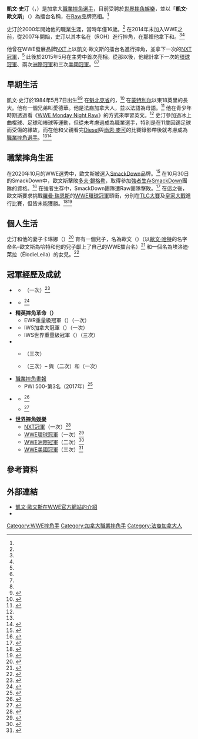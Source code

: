 {{Infobox professional wrestler
| name          = 凱文·歐文斯<br>{{lang|en|Kevin Owens}}
| image         = Kevin Owens December 2016 (cropped).jpg
| image_size    = 
| image_upright = 
| alt           = 
| caption       = 2016年12月的歐文斯
| birth_name    = 凱文·史汀（{{lang|en|Kevin Steen}}）
| birth_date    = {{birth date and age|1984|5|7}}
| birth_place   = {{CAN}}[[魁北克省|魁北克省]]{{tsl|en|Saint-Jean-sur-Richelieu|聖讓河畔黎塞留}}
| death_date    = 
| death_place   = 
| death_cause   = 
| residence     = 
| alma_mater    = 
| spouse        = {{marriage|卡里娜·埃利亞斯|2007 }}
| children      = 2
| family        = 
| names         = '''凱文·歐文斯'''（{{lang|en|Kevin Owens}}）<br>凱文·史汀（{{lang|en|Kevin Steen}}）
| height        = {{height|m=1.83}}<ref name=WWE>{{cite web|url=http://www.wwe.com/superstars/kevin-owens|title=Kevin Owens|accessdate=2020-07-11|publisher=[[WWE|WWE]]|archive-url=https://web.archive.org/web/20141224111748/http://www.wwe.com/superstars/kevinowens|archive-date=2014-12-24|language=en|dead-url=no}}</ref>
| weight        = {{weight|kg=121}}<ref name=WWE/>
| billed        = '''加拿大魁北克省{{tsl|en|Marieville, Quebec|瑪麗維爾 (魁北克省)|瑪麗維爾}}'''<ref name=WWE/><ref name=ROH>{{cite web|url=https://www.rohwrestling.com/wrestlers/roster/kevin-steen|archiveurl=https://web.archive.org/web/20130630000719/http://www.rohwrestling.com/wrestlers/roster/kevin-steen|title=Kevin Steen|archivedate=2013-06-30|accessdate=2020-07-11|publisher=[[Ring_of_Honor|Ring of Honor]]|language=en|dead-url=no}}</ref>
| trainer       = {{tsl|en|Jacques Rougeau|雅克·魯若}}<ref name="LeRoux"/> <br>{{tsl|en|Pierre Carl Ouellet|皮埃爾·卡爾·歐內爾萊 }}<ref name="LeRoux"/><br>塞爾吉·喬杜因（Serge Jodoin）<ref name="LeRoux"/><br>{{tsl|en|Terry Taylor|泰瑞·泰勒}}<ref name="Rolling Stone">{{cite web|url=https://www.rollingstone.com/sports/features/who-is-kevin-owens-the-guy-who-gatecrashed-raw-speaks-20150518|title=Who Is Kevin Owens? The Guy Who Gatecrashed 'Raw' Speaks|date=2015-05-18|last=Herzog|first=Kenny|accessdate=2020-07-15|work=[[Rolling_Stone|Rolling Stone]]|archive-url=https://web.archive.org/web/20150520161403/http://www.rollingstone.com/sports/features/who-is-kevin-owens-the-guy-who-gatecrashed-raw-speaks-20150518|archive-date=2015-05-20|language=en|dead-url=no}}</ref> 
| debut         = 2000年5月7日<ref name="LeRoux">{{cite web|url=http://slam.canoe.com/Slam/Wrestling/2005/02/26/943617.html|title=Steen believes in goals, not dreams; Montreal grappler expanding his horizons|date=2005-02-26|last=LeRoux|first=Yves|accessdate=2020-07-15|work=Slam! Sports|publisher=[[Canadian_Online_Explorer|Canadian Online Explorer]]|archive-url=https://web.archive.org/web/20150722153136/http://slam.canoe.com/Slam/Wrestling/2005/02/26/943617.html|archive-date=2015-07-22|language=en|dead-url=no}}</ref>
| retired       = 
| website       = 
| module        = 
| module2       = 
| module3       = 
| module4       = 
| module5       = 
}}
'''凱文·史汀'''（{{lang-en|Kevin Steen}}，{{bd|1984年|5月7日|catIdx=O}}）是加拿大[[職業摔角|職業摔角選手]]，目前受聘於[[世界摔角娛樂|世界摔角娛樂]]，並以「'''凱文·歐文斯'''」（{{lang|en|Kevin Owens}}）為擂台名稱，在[[WWE_Raw|Raw]]品牌亮相。<ref name=WWE/>

史汀於2000年開始他的職業生涯，當時年僅16歲。<ref name="LeRoux"/> 在2014年末加入WWE之前，從2007年開始，史汀以其本名在{{tsl|en|Ring of Honor|榮耀擂臺摔角|榮耀擂臺}}（ROH）進行摔角，在那裡他拿下{{tsl|en|ROH World Championship|ROH世界冠軍}}和{{tsl|en|ROH World Tag Team Championship|ROH世界雙打冠軍}}。<ref name=BorderWars/><ref name=ROHtag/>

他曾在WWE發展品牌[[WWE_NXT|NXT]]上以凱文·歐文斯的擂台名進行摔角，並拿下一次的[[NXT冠軍|NXT冠軍]]，<ref name="NXTChampionship"/> 此後於2015年5月在主秀中首次亮相。從那以後，他總計拿下一次的[[WWE環球冠軍|環球冠軍]]、兩次[[WWE洲際冠軍|洲際冠軍]]和三次[[WWE美國冠軍|美國冠軍]]。<ref name="ICChampionship"/><ref name="USChampionship"/>

== 早期生活 ==
凱文·史汀於1984年5月7日出生<ref name="LeRoux"/><ref name="ESPN">{{cite web|url=http://www.espn.com/wwe/story/_/id/17165433/wwe-profile-page-kevin-owens|title=Kevin Owens WWE Profile Page|work=[[ESPN|ESPN]]|accessdate=2020-08-08|archive-url=https://web.archive.org/web/20190329144709/http://www.espn.com/wwe/story/_/id/17165433/wwe-profile-page-kevin-owens|archive-date=2019-03-29|date=2016-07-28|language=en|dead-url=no}}</ref> 在[[魁北克省|魁北克省]]的{{tsl|en|Saint-Jean-sur-Richelieu|聖讓河畔黎塞留}}，<ref>{{cite web|url=http://www.killsteenkill.com/bio/|archiveurl=https://web.archive.org/web/20121026103616/http://www.killsteenkill.com/bio/|title=Biography|archivedate=2012-10-26|accessdate=2020-08-08|publisher=KillSteenKill (official website)|language=en|dead-url=no}}</ref> 在[[蒙特利尔|蒙特利尔]]以東18英里的{{tsl|en|Marieville, Quebec|瑪麗維爾 (魁北克省)|瑪麗維爾}}長大。他有一個兄弟叫愛德華。他是法裔加拿大人，並以法語為母語。<ref name="Leaders">{{cite web|url=http://www.wwe.com/shows/wwenxt/wwe-nxt-sami-zayn-adrian-neville-fergal-devitt-kevin-steen-hideo-itami-interview-26641720|website=WWE.com|date=2014-09-18|accessdate=2020-08-08|title=Leaders of the new school|archive-url=https://web.archive.org/web/20150804234051/http://www.wwe.com/shows/wwenxt/wwe-nxt-sami-zayn-adrian-neville-fergal-devitt-kevin-steen-hideo-itami-interview-26641720|archive-date=2015-08-04|language=en|dead-url=no}}</ref> 他在青少年時期透過看《[[WWE_Raw|WWE Monday Night Raw]]》的方式來學習英文。<ref name="Leaders"/> 史汀參加過冰上曲棍球、足球和棒球等運動，但從未考慮過成為職業選手，特別是在11歲因踢足球而受傷的緣故，而在他和父親看完{{tsl|en|WrestleMania XI|摔角狂熱XI}}[[凱文·奈許|Diesel]]與[[尚恩·麥可|尚恩·麥可]]的比賽錄影帶後就考慮成為[[職業摔角|職業摔角選手]]。<ref name="LeRoux"/><ref>{{cite web|url=http://www.steenwrestling.com/bio.htm|archiveurl=https://web.archive.org/web/20110716133757/http://www.steenwrestling.com/bio.htm|archivedate=2011-07-16|title=Biography|language=en|accessdate=2020-10-04|dead-url=no}}</ref>

== 職業摔角生涯 ==
在2020年10月的WWE選秀中，歐文斯被選入[[SmackDown_LIVE|SmackDown]]品牌。<ref>{{cite web|url=https://www.wwe.com/shows/smackdown/10-09-2020/article/latest-wwe-draft-results-2020|title=See all the results from the 2020 Draft|date=2020-10-09|author=WWE.com Staff|work=[[WWE|WWE]]|access-date=2020-10-12|language=en|archive-date=2020-11-03|archive-url=https://web.archive.org/web/20201103213249/https://www.wwe.com/shows/smackdown/10-09-2020/article/latest-wwe-draft-results-2020}}</ref> 在10月30日的SmackDown中，歐文斯擊敗[[多夫·錫格勒|多夫·錫格勒]]，取得參加[[強者生存|強者生存]]SmackDown團隊的資格。<ref name="SmackDown10302020">{{cite web|url=https://prowrestling.net/site/2020/10/30/10-30-wwe-friday-night-smackdown-results-barnetts-review-jey-uso-paying-consequences-for-losing-to-roman-reigns-daniel-bryan-vs-jey-uso-and-kevin-owens-vs-dolph-ziggler-in-team-smackdown-qualif/|title=10/30 WWE Friday Night Smackdown results: Barnett's review Jey Uso paying consequences for losing to Roman Reigns, Daniel Bryan vs. Jey Uso, and Kevin Owens vs. Dolph Ziggler in Team Smackdown qualifiers for Survivor Series|date=2020-10-30|last=Barnett|first=Jake|work=Pro Wrestling Dot Net|access-date=2020-10-31|language=en|archive-date=2021-02-12|archive-url=https://web.archive.org/web/20210212092151/https://prowrestling.net/site/2020/10/30/10-30-wwe-friday-night-smackdown-results-barnetts-review-jey-uso-paying-consequences-for-losing-to-roman-reigns-daniel-bryan-vs-jey-uso-and-kevin-owens-vs-dolph-ziggler-in-team-smackdown-qualif/}}</ref> 在強者生存中，SmackDown團隊遭Raw團隊擊敗。<ref name="SS2020">{{cite web|last=Powell|first=Jason|title=WWE Survivor Series results: Powell's review of Undertaker's Final Farewell, Drew McIntyre vs. Roman Reigns, Asuka vs. Sasha Banks, Kofi Kingston and Xavier Woods vs. The Street Profits, Bobby Lashley vs. Sami Zayn in champion vs. champion matches, Team Raw vs. Team Smackdown in Survivor Series elimination matches|url=https://prowrestling.net/site/2020/11/22/wwe-survivor-series-results-powells-review-of-undertakers-final-farewell-drew-mcintyre-vs-roman-reigns-asuka-vs-sasha-banks-kofi-kingston-and-xavier-woods-vs-the-street-profits-bobby-lashl/|work=Pro Wrestling Dot Net|date=2020-11-22|access-date=2020-11-22|language=en|archive-date=2020-11-23|archive-url=https://web.archive.org/web/20201123000414/https://prowrestling.net/site/2020/11/22/wwe-survivor-series-results-powells-review-of-undertakers-final-farewell-drew-mcintyre-vs-roman-reigns-asuka-vs-sasha-banks-kofi-kingston-and-xavier-woods-vs-the-street-profits-bobby-lashl/}}</ref> 在這之後，歐文斯要求挑戰[[羅曼·瑞恩斯|羅曼·瑞恩斯]]的[[WWE環球冠軍|WWE環球冠軍]]頭銜，分別在[[桌子、梯子、椅子|TLC大賽]]及[[皇家大戰|皇家大戰]]進行比賽，但皆未能獲勝。<ref name="TLC2020">{{cite web|last=Powell|first=Jason|title=WWE TLC results: Powell’s review of Roman Reigns vs. Kevin Owens in a TLC match for the WWE Universal Championship, Drew McIntyre vs. AJ Styles in a TLC match for the WWE Championship, The Fiend vs. Randy Orton in a Firefly Inferno Match|url=https://prowrestling.net/site/2020/12/20/wwe-tlc-results-powells-review-of-roman-reigns-vs-kevin-owens-in-a-tlc-match-for-the-wwe-universal-championship-drew-mcintyre-vs-aj-styles-in-a-tlc-match-for-the-wwe-championship-the-fiend-vs/|work=Pro Wrestling Dot Net|date=2020-12-20|access-date=2020-12-20|language=en|archive-date=2020-12-21|archive-url=https://web.archive.org/web/20201221000402/https://prowrestling.net/site/2020/12/20/wwe-tlc-results-powells-review-of-roman-reigns-vs-kevin-owens-in-a-tlc-match-for-the-wwe-universal-championship-drew-mcintyre-vs-aj-styles-in-a-tlc-match-for-the-wwe-championship-the-fiend-vs/}}</ref><ref name="RR2021">{{cite web|last=Powell|first=Jason|title=WWE Royal Rumble results: Powell’s live review of the Royal Rumble matches, Drew McIntyre vs. Goldberg for the WWE Championship, Roman Reigns vs. Kevin Owens in a Last Man Standing match for the WWE Universal Championship, Sasha Banks vs. Carmella for the Smackdown Women’s Championship|url=https://prowrestling.net/site/2021/01/31/wwe-royal-rumble-results-powells-live-review-of-the-royal-rumble-matches-drew-mcintyre-vs-goldberg-for-the-wwe-championship-roman-reigns-vs-kevin-owens-in-a-last-man-standing-match-for-the-wwe/|work=Pro Wrestling Dot Net|date=2021-01-31|access-date=2021-01-31|language=en|archive-date=2021-02-01|archive-url=https://web.archive.org/web/20210201000249/https://prowrestling.net/site/2021/01/31/wwe-royal-rumble-results-powells-live-review-of-the-royal-rumble-matches-drew-mcintyre-vs-goldberg-for-the-wwe-championship-roman-reigns-vs-kevin-owens-in-a-last-man-standing-match-for-the-wwe/}}</ref>

== 個人生活 ==
史汀和他的妻子卡琳娜（{{lang|en|Karina}}）<ref>{{cite web |url=https://instagram.com/karinaleilas/ |title=Archived copy |accessdate=2020-08-17 |archiveurl=https://web.archive.org/web/20151222095505/https://www.instagram.com/karinaleilas/ |archivedate=2015-12-22 |language=en |dead-url=no }}</ref> 育有一個兒子，名為歐文（{{lang|en|Owen}}）（以[[歐文·哈特|歐文·哈特]]的名字命名–歐文斯為哈特和他的兒子獻上了自己的WWE擂台名）<ref name="Son">{{cite web|url=https://twitter.com/fightowensfight/status/199461469719494656|archive-url=https://archive.today/20151013011000/https://twitter.com/fightowensfight/status/199461469719494656|archive-date=2015-10-13|date=2012-05-07|accessdate=2020-08-17|last=Steen|first=Kevin|title=Owen Steen|publisher=Twitter|language=en|dead-url=no}}</ref> 和一個名為埃洛迪·萊拉（ÉlodieLeila）的女兒。<ref name="Daughter">{{cite web|last=Steen|first=Kevin|title=Élodie Leila Steen|url=https://twitter.com/FightSteenFight/status/458640103506583552|publisher=[[Twitter|Twitter]]|date=2014-04-22|accessdate=2020-08-17|archiveurl=https://web.archive.org/web/20140714161249/https://twitter.com/FightSteenFight/status/458640103506583552|archivedate=2014-07-14|language=en|dead-url=no}}</ref>

== 冠軍經歷及成就 ==
{{multiple image
|align=right
|width=170
|direction=vertical
|image1=ROH World Champion Kevin Steen.jpg
|caption1=史汀是一次的{{tsl|en|ROH World Championship|ROH世界冠軍}}
|image2=Kevin Owens, wrestler, March 2015.jpg
|caption2=歐文斯是一次的[[NXT冠軍|NXT冠軍]]
|image3=Kevin Owens as Universal Champion in September 2016.jpg
|caption3=歐文斯是前[[WWE環球冠軍|WWE環球冠軍]]
}}
* '''{{tsl|en|All American Wrestling|全美摔角}}'''
** {{tsl|en|AAW Heavyweight Championship|AAW重量級冠軍}}（一次）<ref>{{cite web|url=http://pwtorch.com/artman2/publish/Arena_Reports_10/article_74869.shtml|title=Show results – 11/30 AAW in Berwyn, Ill.: Steen captures AAW Title, Finals of Allegiance Tag Tournament more|date=2013-12-01|accessdate=2020-08-25|publisher=Pro Wrestling Torch|archive-url=https://web.archive.org/web/20131203034155/http://pwtorch.com/artman2/publish/Arena_Reports_10/article_74869.shtml|archive-date=2013-12-03|language=en|dead-url=no}}</ref>
* '''{{tsl|en|Combat Zone Wrestling|戰鬥區摔角}}'''
** {{tsl|en|CZW Iron Man Championship|CZW鐵人冠軍}}<ref name="CZWiron">{{cite web |url=http://www.czwrestling.com/titlehistory/#NewHorror |title=CZW New Horror Champions |accessdate=2020-08-25 |publisher=[[Combat_Zone_Wrestling|Combat Zone Wrestling]] |archiveurl=https://web.archive.org/web/20091005104115/http://www.czwrestling.com/titlehistory/#NewHorror |archivedate=2009-10-05 |language=en |dead-url=yes }}</ref>
* '''精英摔角革命（{{lang|en|Elite Wrestling Revolution}}）'''
** EWR重量級冠軍（{{lang|en|EWR Heavyweight Championship}}）（一次）
* '''{{tsl|en|International Wrestling Syndicate|國際摔角集團}}'''
** IWS加拿大冠軍（{{lang|en|IWS Canadian Championship}}）（一次）
** IWS世界重量級冠軍（{{lang|en|IWS World Heavyweight Championship}}）（三次）
* {{tsl|en|Pro Wrestling Guerrilla|職業摔角游擊隊}}
** {{tsl|en|PWG World Championship|PWG世界冠軍}}（三次）
** {{tsl|en|PWG世界雙打冠軍|PWG World Tag Team Championship}}（三次）– 與{{tsl|en|Sami Zayn|薩米·賽恩}}（二次）和{{tsl|en|Super Dragon|蘇柏·德拉貢}}（一次）
* [[職業摔角畫報|職業摔角畫報]]
** PWI 500-第3名（2017年）<ref>{{cite web|url=http://www.profightdb.com/pwi-500/2017.html|title=Pro Wrestling Illustrated (PWI) 500 for 2017|accessdate=2020-09-01|work=The Internet Wrestling Database|archive-url=https://web.archive.org/web/20180107160836/http://www.profightdb.com/pwi-500/2017.html|archive-date=2018-01-07|language=en|dead-url=no}}</ref>
* '''{{tsl|en|Ring of Honor|榮耀擂臺摔角}}'''
** {{tsl|en|ROH World Championship|ROH世界冠軍}}<ref name=BorderWars>{{cite web |url=http://www.wrestleview.com/viewnews.php?id=1336878002 |archive-url=https://archive.today/20121205100723/http://www.wrestleview.com/viewnews.php?id=1336878002 |archive-date=2012-12-05 |title=ROH Border Wars iPPV Results- 5/12/12 |last=Namako |first=Jason |date=2012-05-12 |accessdate=2020-09-02 |work=WrestleView |language=en |dead-url=no }}</ref>
** {{tsl|en|ROH World Tag Team Championship|ROH世界雙打冠軍}}<ref name="ROHtag">{{cite web|url=http://www.rohwrestling.com/rohworldtagteamtitles.php|title=Ring Of Honor Tag Team Championship|accessdate=2020-09-02|publisher=[[Ring_of_Honor|Ring of Honor]]|archiveurl=https://web.archive.org/web/20100412035856/http://www.rohwrestling.com/rohworldtagteamtitles.php|archivedate=2010-04-12|language=en|dead-url=no}}</ref>
* '''[[世界摔角娛樂|世界摔角娛樂]]'''
** [[NXT冠軍|NXT冠軍]]（一次）<ref name="NXTChampionship">{{cite web|url=http://www.wwe.com/classics/titlehistory/nxt-championship|title=NXT Championship|publisher=[[WWE|WWE]]|accessdate=2020-09-02|archive-url=https://web.archive.org/web/20170409171029/http://www.wwe.com/classics/titlehistory/nxt-championship|archive-date=2017-04-09|language=en|dead-url=no}}</ref>
** [[WWE環球冠軍|WWE環球冠軍]]（一次）<ref name="WWEUniversalChampionship">{{cite web|url=http://www.wwe.com/classics/titlehistory/universal-championship|title=Universal Championship|publisher=[[WWE|WWE]]|accessdate=2020-09-02|archive-url=https://web.archive.org/web/20170405165423/http://www.wwe.com/classics/titlehistory/universal-championship|archive-date=2017-04-05|language=en|dead-url=no}}</ref>
** [[WWE洲際冠軍|WWE洲際冠軍]]（二次）<ref name="ICChampionship">{{cite web|url=http://www.wwe.com/classics/titlehistory/intercontinental|title=Intercontinental Championship|publisher=[[WWE|WWE]]|accessdate=2020-09-02|archive-url=https://web.archive.org/web/20181116121547/https://www.wwe.com/classics/titlehistory/intercontinental|archive-date=2018-11-16|language=en|dead-url=no}}</ref>
** [[WWE美國冠軍|WWE美國冠軍]]（三次）<ref name="USChampionship">{{cite web|url=http://www.wwe.com/classics/titlehistory/unitedstates|title=United States Championship|publisher=[[WWE|WWE]]|accessdate=2020-09-02|archive-url=https://web.archive.org/web/20160113024140/http://www.wwe.com/classics/titlehistory/unitedstates/5192013-dean-ambrose|archive-date=2016-01-13|language=en|dead-url=no}}</ref>

== 參考資料 ==
{{Reflist}}

== 外部連結 ==
{{Commons category|Kevin Steen}}
*[https://www.wwe.com/superstars/kevin-owens 凱文·歐文斯在WWE官方網站的介紹] {{Wayback|url=https://www.wwe.com/superstars/kevin-owens |date=20190327092152 }}{{en}}
* {{IMDb name|2019630|凱文·史汀}}
{{WWE洲际冠军}}
{{DEFAULTSORT:Owens, Kevin}}
[[Category:WWE摔角手|Category:WWE摔角手]]
[[Category:加拿大職業摔角手|Category:加拿大職業摔角手]]
[[Category:法裔加拿大人|Category:法裔加拿大人]]